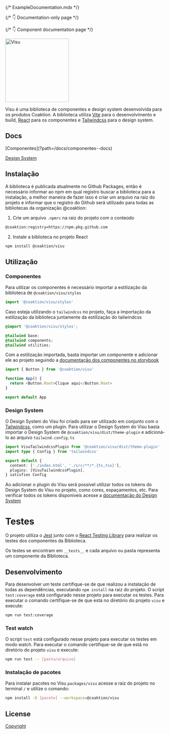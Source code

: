 {/* ExampleDocumentation.mdx */}


{/* 👇 Documentation-only page */}

<Meta title="Início" />

{/* 👇 Component documentation page */}

<div style={{ display: 'flex', justifyContent: 'center', marginBottom: '48px' }}>
  <picture>
    <img alt="Visu" src="./visu.svg" width="200px" />
  </picture>
</div>

Visu é uma biblioteca de componentes e design system desenvolvida para os produtos Coaktion. A biblioteca utiliza [Vite](https://vitejs.dev/) para o desenvolvimento e build, [React](https://react.dev/) para os componentes e [Tailwindcss](https://tailwindcss.com/) para o design system.

## Docs
<div style={{ display: 'flex', flexDirection: 'column', marginBottom: '16px' }}>
  [Componentes](?path=/docs/componentes--docs)

  [Design System](?path=/docs/design-system--docs)
</div>

## Instalação

A biblioteca é publicada atualmente no Github Packages, então é necessário informar ao npm em qual registro buscar a biblioteca para a instalação, a melhor maneira de fazer isso é criar um arquivo na raiz do projeto e informar que o registro do Github será utilizado para todas as bibliotecas da organização @coaktion:

1. Crie um arquivo `.npmrc` na raiz do projeto com o conteúdo

```bash
@coaktion:registry=https://npm.pkg.github.com
```

2. Instale a biblioteca no projeto React

```bash
npm install @coaktion/visu
```

## Utilização

### Componentes

Para utilizar os componentes é necessário importar a estilização da biblioteca de `@coaktion/visu/styles`

```typescript
import '@coaktion/visu/styles'
```

Caso esteja utilizando o `tailwindcss` no projeto, faça a importação da estilização da biblioteca juntamente da estilização do tailwindcss

```css
@import '@coaktion/visu/styles';

@tailwind base;
@tailwind components;
@tailwind utilities;
```

Com a estilização importada, basta importar um componente e adicionar ele ao projeto seguindo a [documentação dos componentes no storybook](?path=/docs/componentes--docs)

```typescript
import { Button } from '@coaktion/visu'

function App() {
  return <Button.Root>Clique aqui</Button.Root>
}

export default App
```

### Design System

O Design System do Visu foi criado para ser utilizado em conjunto com o [Tailwindcss](https://tailwindcss.com/), como um plugin. Para utilizar o Design System do Visu basta importar o Design System de `@coaktion/visu/dist/theme-plugin` e adicioná-lo ao arquivo `tailwind.config.ts`


```typescript
import VisuTailwindcssPlugin from '@coaktion/visu/dist/theme-plugin'
import type { Config } from 'tailwindcss'

export default {
  content: ['./index.html', './src/**/*.{ts,tsx}'],
  plugins: [VisuTailwindcssPlugin],
} satisfies Config

```

Ao adicionar o plugin do Visu será possível utilizar todos os tokens do Design System do Visu no projeto, como cores, espaçamentos, etc. Para verificar todos os tokens disponíveis acesse a [documentação do Design System](?path=/docs/design-system--docs)

# Testes

O projeto utiliza o [Jest](https://jestjs.io/pt-BR/) junto com o [React Testing Library](https://testing-library.com/docs/react-testing-library/intro/) para realizar os testes dos componentes da Biblioteca.

Os testes se encontram em `__tests__` e cada arquivo ou pasta representa um componente da Biblioteca.

## Desenvolvimento

Para desenvolver um teste certifique-se de que realizou a instalação de todas as dependências, executando `npm install` na raiz do projeto.
O script `test:coverage` está configurado nesse projeto para executar os testes. Para executar o comando certifique-se de que está no diretório do projeto `visu` e execute:

```bash
npm run test:coverage
```

### Test watch

O script `test` está configurado nesse projeto para executar os testes em modo watch. Para executar o comando certifique-se de que está no diretório do projeto `visu` e execute:

```bash
npm run test -- [pasta/arquivo]
```

### Instalação de pacotes

Para instalar pacotes no Visu `packages/visu` acesse a raiz do projeto no terminal `/` e utilize o comando:

```bash
npm install -D [pacote] --workspace=@coaktion/visu
```

## License

[Copyright](../../LICENSE)

